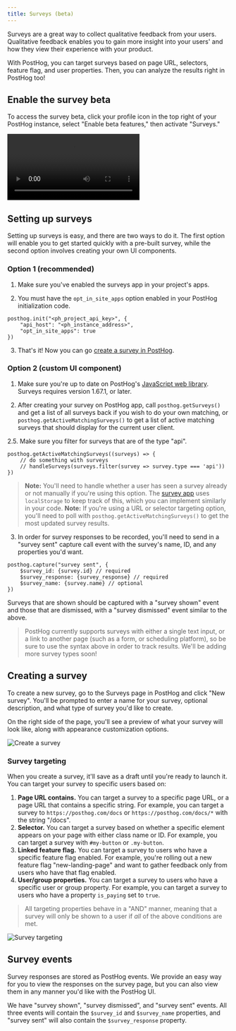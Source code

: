 ```yaml
---
title: Surveys (beta)
---
```


Surveys are a great way to collect qualitative feedback from your users. Qualitative feedback enables you to gain more insight into your users' and how they view their experience with your product.

With PostHog, you can target surveys based on page URL, selectors, feature flag, and user properties. Then, you can analyze the results right in PostHog too!

## Enable the survey beta

To access the survey beta, click your profile icon in the top right of your PostHog instance, select "Enable beta features," then activate "Surveys."

![Survey beta access](../../images/docs/surveys/surveys.mp4)

## Setting up surveys

Setting up surveys is easy, and there are two ways to do it. The first option will enable you to get started quickly with a pre-built survey, while the second option involves creating your own UI components.

### Option 1 (recommended)

1. Make sure you've enabled the surveys app in your project's apps.

2. You must have the `opt_in_site_apps` option enabled in your PostHog initialization code.

```js-web
posthog.init("<ph_project_api_key>", { 
    "api_host": "<ph_instance_address>",
    "opt_in_site_apps": true 
})
```

3. That's it! Now you can go [create a survey in PostHog](https://app.posthog.com/surveys).

### Option 2 (custom UI component)

1. Make sure you're up to date on PostHog's [JavaScript web library](/docs/libraries/js). Surveys requires version 1.67.1, or later.

2. After creating your survey on PostHog app, call `posthog.getSurveys()` and get a list of all surveys back if you wish to do your own matching, or `posthog.getActiveMatchingSurveys()` to get a list of active matching surveys that should display for the current user client.

2.5. Make sure you filter for surveys that are of the type "api".

```js-web
posthog.getActiveMatchingSurveys((surveys) => {
    // do something with surveys
    // handleSurveys(surveys.filter(survey => survey.type === 'api'))
})
```

> **Note:** You'll need to handle whether a user has seen a survey already or not manually if you're using this option. The [survey app](https://github.com/PostHog/feature-surveys/blob/main/site.ts) uses `localStorage` to keep track of this, which you can implement similarly in your code.
> **Note:** If you're using a URL or selector targeting option, you'll need to poll with `posthog.getActiveMatchingSurveys()` to get the most updated survey results.

3. In order for survey responses to be recorded, you'll need to send in a "survey sent" capture call event with the survey's name, ID, and any properties you'd want.

```js-web
posthog.capture("survey sent", {
    $survey_id: {survey.id} // required
    $survey_response: {survey_response} // required
    $survey_name: {survey.name} // optional
})
```

Surveys that are shown should be captured with a "survey shown" event and those that are dismissed, with a "survey dismissed" event similar to the above.

> PostHog currently supports surveys with either a single text input, or a link to another page (such as a form, or scheduling platform), so be sure to use the syntax above in order to track results. We'll be adding more survey types soon!

## Creating a survey

To create a new survey, go to the Surveys page in PostHog and click "New survey". You'll be prompted to enter a name for your survey, optional description, and what type of survey you'd like to create.

On the right side of the page, you'll see a preview of what your survey will look like, along with appearance customization options.

![Create a survey](../../images/docs/surveys/new-survey.png)

### Survey targeting

When you create a survey, it'll save as a draft until you're ready to launch it. You can target your survey to specific users based on:

1. **Page URL contains.** You can target a survey to a specific page URL, or a page URL that contains a specific string. For example, you can target a survey to `https://posthog.com/docs` or `https://posthog.com/docs/*` with the string "/docs".
2. **Selector.** You can target a survey based on whether a specific element appears on your page with either class name or ID. For example, you can target a survey with `#my-button` or `.my-button`.
3. **Linked feature flag.** You can target a survey to users who have a specific feature flag enabled. For example, you're rolling out a new feature flag "new-landing-page" and want to gather feedback only from users who have that flag enabled.
4. **User/group properties.** You can target a survey to users who have a specific user or group property. For example, you can target a survey to users who have a property `is_paying` set to `true`.

> All targeting properties behave in a "AND" manner, meaning that a survey will only be shown to a user if _all_ of the above conditions are met.

![Survey targeting](../../images/docs/surveys/targeting-options.png)

## Survey events

Survey responses are stored as PostHog events. We provide an easy way for you to view the responses on the survey page, but you can also view them in any manner you'd like with the PostHog UI.

We have "survey shown", "survey dismissed", and "survey sent" events. All three events will contain the `$survey_id` and `$survey_name` properties, and "survey sent" will also contain the `$survey_response` property.
